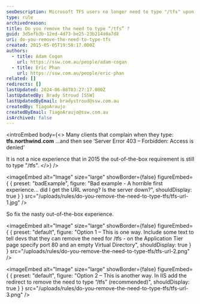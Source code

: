 ```yaml
---
seoDescription: Microsoft TFS users no longer need to type "/tfs" upon login, streamlining their experience.
type: rule
archivedreason:
title: Do you remove the need to type “/tfs” ?
guid: 3d5efb3b-12ed-4d73-be25-23b214a0a7d8
uri: do-you-remove-the-need-to-type-tfs
created: 2015-05-05T19:58:17.000Z
authors:
  - title: Adam Cogan
    url: https://ssw.com.au/people/adam-cogan
  - title: Eric Phan
    url: https://ssw.com.au/people/eric-phan
related: []
redirects: []
lastUpdated: 2024-06-08T03:27:17.000Z
lastUpdatedBy: Brady Stroud [SSW]
lastUpdatedByEmail: bradystroud@ssw.com.au
createdBy: TiagoAraujo
createdByEmail: TiagoAraujo@ssw.com.au
isArchived: false
---
```


<introEmbed
  body={<>
Many clients that complain when they type: **tfs.northwind.com**
...and then see ‘Server Error 403 – Forbidden: Access is denied’

It is not a nice experience that in 2015 the out-of-the-box requirement is still to type "/tfs".
  </>}
/>

<imageEmbed
  alt="Image"
  size="large"
  showBorder={false}
  figureEmbed={ {
    preset: "badExample",
    figure: "Bad example - A horrible first experience... did I get the URL wrong? Is the server down?",
    shouldDisplay: true
  } }
  src="/uploads/rules/do-you-remove-the-need-to-type-tfs/tfs-url-1.jpg"
/>


So fix the nasty out-of-the-box experience.


<imageEmbed
  alt="Image"
  size="large"
  showBorder={false}
  figureEmbed={ {
    preset: "default",
    figure: "Option 1 – This is one way. Include some text to tell devs that they can remove the need for /tfs - on the Application Tier page specify port 80 and an empty Virtual Directory",
    shouldDisplay: true
  } }
  src="/uploads/rules/do-you-remove-the-need-to-type-tfs/tfs-url-2.png"
/>



<imageEmbed
  alt="Image"
  size="large"
  showBorder={false}
  figureEmbed={ {
    preset: "default",
    figure: "Option 2 – This is another way. In IIS add the redirect to remove the need to type “/tfs” (recommended)",
    shouldDisplay: true
  } }
  src="/uploads/rules/do-you-remove-the-need-to-type-tfs/tfs-url-3.png"
/>
